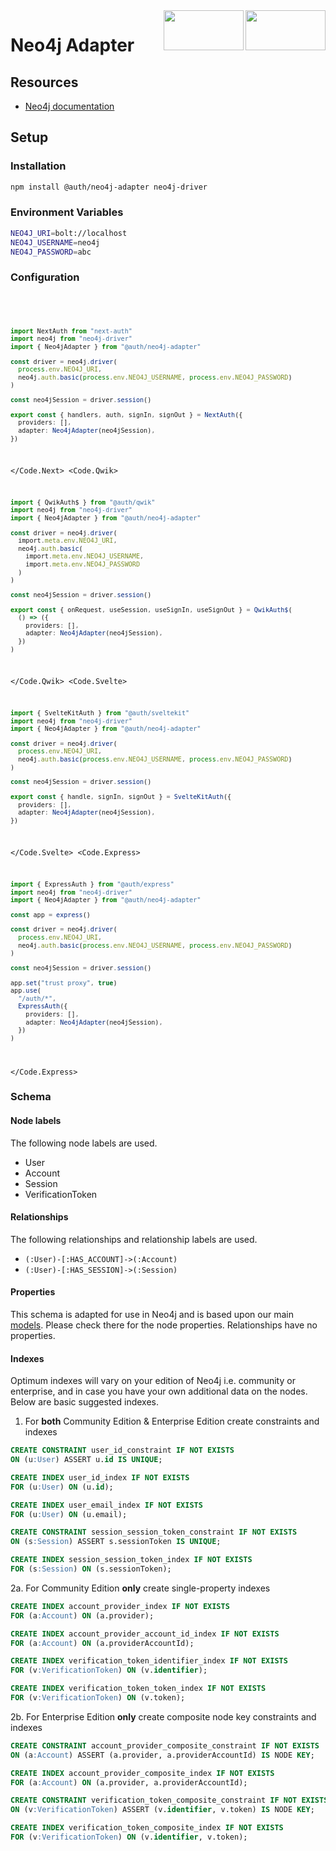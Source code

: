 
<img align="right" src="/img/adapters/neo4j.svg" height="64" width="128" className="dark:hidden block" />
<img align="right" src="/img/adapters/neo4j-dark.svg" height="64" width="128" className="dark:block hidden" />

# Neo4j Adapter

## Resources

- [Neo4j documentation](https://neo4j.com/docs/)

## Setup

### Installation

```bash npm2yarn
npm install @auth/neo4j-adapter neo4j-driver
```

### Environment Variables

```sh
NEO4J_URI=bolt://localhost
NEO4J_USERNAME=neo4j
NEO4J_PASSWORD=abc
```

### Configuration

<Code>
<Code.Next>

```ts filename="./auth.ts"
import NextAuth from "next-auth"
import neo4j from "neo4j-driver"
import { Neo4jAdapter } from "@auth/neo4j-adapter"

const driver = neo4j.driver(
  process.env.NEO4J_URI,
  neo4j.auth.basic(process.env.NEO4J_USERNAME, process.env.NEO4J_PASSWORD)
)

const neo4jSession = driver.session()

export const { handlers, auth, signIn, signOut } = NextAuth({
  providers: [],
  adapter: Neo4jAdapter(neo4jSession),
})
```

</Code.Next>
<Code.Qwik>

```ts filename="/src/routes/plugin@auth.ts"
import { QwikAuth$ } from "@auth/qwik"
import neo4j from "neo4j-driver"
import { Neo4jAdapter } from "@auth/neo4j-adapter"

const driver = neo4j.driver(
  import.meta.env.NEO4J_URI,
  neo4j.auth.basic(
    import.meta.env.NEO4J_USERNAME,
    import.meta.env.NEO4J_PASSWORD
  )
)

const neo4jSession = driver.session()

export const { onRequest, useSession, useSignIn, useSignOut } = QwikAuth$(
  () => ({
    providers: [],
    adapter: Neo4jAdapter(neo4jSession),
  })
)
```

</Code.Qwik>
<Code.Svelte>

```ts filename="./src/auth.ts"
import { SvelteKitAuth } from "@auth/sveltekit"
import neo4j from "neo4j-driver"
import { Neo4jAdapter } from "@auth/neo4j-adapter"

const driver = neo4j.driver(
  process.env.NEO4J_URI,
  neo4j.auth.basic(process.env.NEO4J_USERNAME, process.env.NEO4J_PASSWORD)
)

const neo4jSession = driver.session()

export const { handle, signIn, signOut } = SvelteKitAuth({
  providers: [],
  adapter: Neo4jAdapter(neo4jSession),
})
```

</Code.Svelte>
<Code.Express>

```ts filename="./src/routes/auth.route.ts"
import { ExpressAuth } from "@auth/express"
import neo4j from "neo4j-driver"
import { Neo4jAdapter } from "@auth/neo4j-adapter"

const app = express()

const driver = neo4j.driver(
  process.env.NEO4J_URI,
  neo4j.auth.basic(process.env.NEO4J_USERNAME, process.env.NEO4J_PASSWORD)
)

const neo4jSession = driver.session()

app.set("trust proxy", true)
app.use(
  "/auth/*",
  ExpressAuth({
    providers: [],
    adapter: Neo4jAdapter(neo4jSession),
  })
)
```

</Code.Express>
</Code>

### Schema

#### Node labels

The following node labels are used.

- User
- Account
- Session
- VerificationToken

#### Relationships

The following relationships and relationship labels are used.

- `(:User)-[:HAS_ACCOUNT]->(:Account)`
- `(:User)-[:HAS_SESSION]->(:Session)`

#### Properties

This schema is adapted for use in Neo4j and is based upon our main [models](https://authjs.dev/reference/core/adapters#models). Please check there for the node properties. Relationships have no properties.

#### Indexes

Optimum indexes will vary on your edition of Neo4j i.e. community or enterprise, and in case you have your own additional data on the nodes. Below are basic suggested indexes.

1. For **both** Community Edition & Enterprise Edition create constraints and indexes

```sql
CREATE CONSTRAINT user_id_constraint IF NOT EXISTS
ON (u:User) ASSERT u.id IS UNIQUE;

CREATE INDEX user_id_index IF NOT EXISTS
FOR (u:User) ON (u.id);

CREATE INDEX user_email_index IF NOT EXISTS
FOR (u:User) ON (u.email);

CREATE CONSTRAINT session_session_token_constraint IF NOT EXISTS
ON (s:Session) ASSERT s.sessionToken IS UNIQUE;

CREATE INDEX session_session_token_index IF NOT EXISTS
FOR (s:Session) ON (s.sessionToken);
```

2a. For Community Edition **only** create single-property indexes

```sql
CREATE INDEX account_provider_index IF NOT EXISTS
FOR (a:Account) ON (a.provider);

CREATE INDEX account_provider_account_id_index IF NOT EXISTS
FOR (a:Account) ON (a.providerAccountId);

CREATE INDEX verification_token_identifier_index IF NOT EXISTS
FOR (v:VerificationToken) ON (v.identifier);

CREATE INDEX verification_token_token_index IF NOT EXISTS
FOR (v:VerificationToken) ON (v.token);
```

2b. For Enterprise Edition **only** create composite node key constraints and indexes

```sql
CREATE CONSTRAINT account_provider_composite_constraint IF NOT EXISTS
ON (a:Account) ASSERT (a.provider, a.providerAccountId) IS NODE KEY;

CREATE INDEX account_provider_composite_index IF NOT EXISTS
FOR (a:Account) ON (a.provider, a.providerAccountId);

CREATE CONSTRAINT verification_token_composite_constraint IF NOT EXISTS
ON (v:VerificationToken) ASSERT (v.identifier, v.token) IS NODE KEY;

CREATE INDEX verification_token_composite_index IF NOT EXISTS
FOR (v:VerificationToken) ON (v.identifier, v.token);
```
